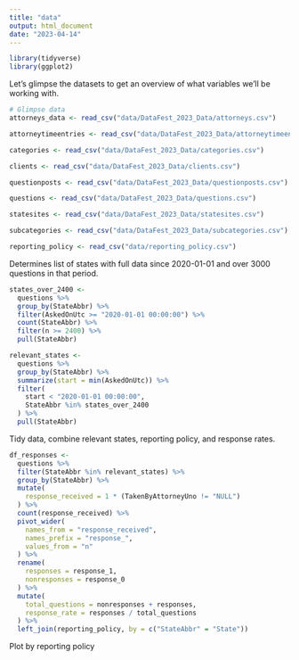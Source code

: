 ```yaml
---
title: "data"
output: html_document
date: "2023-04-14"
---
```


```r
library(tidyverse)
library(ggplot2)
```

Let's glimpse the datasets to get an overview of what variables we'll be working with.

```r
# Glimpse data
attorneys_data <- read_csv("data/DataFest_2023_Data/attorneys.csv")

attorneytimeentries <- read_csv("data/DataFest_2023_Data/attorneytimeentries.csv")

categories <- read_csv("data/DataFest_2023_Data/categories.csv")

clients <- read_csv("data/DataFest_2023_Data/clients.csv")

questionposts <- read_csv("data/DataFest_2023_Data/questionposts.csv")

questions <- read_csv("data/DataFest_2023_Data/questions.csv")

statesites <- read_csv("data/DataFest_2023_Data/statesites.csv")

subcategories <- read_csv("data/DataFest_2023_Data/subcategories.csv")

reporting_policy <- read_csv("data/reporting_policy.csv")
```

Determines list of states with full data since 2020-01-01 and over 3000 questions in that period.

```r
states_over_2400 <-
  questions %>%
  group_by(StateAbbr) %>%
  filter(AskedOnUtc >= "2020-01-01 00:00:00") %>% 
  count(StateAbbr) %>%
  filter(n >= 2400) %>%
  pull(StateAbbr)

relevant_states <-
  questions %>% 
  group_by(StateAbbr) %>% 
  summarize(start = min(AskedOnUtc)) %>%
  filter(
    start < "2020-01-01 00:00:00",
    StateAbbr %in% states_over_2400
  ) %>%
  pull(StateAbbr)
```

Tidy data, combine relevant states, reporting policy, and response rates.

```r
df_responses <-
  questions %>% 
  filter(StateAbbr %in% relevant_states) %>%
  group_by(StateAbbr) %>% 
  mutate(
    response_received = 1 * (TakenByAttorneyUno != "NULL")
  ) %>% 
  count(response_received) %>%
  pivot_wider(
    names_from = "response_received",
    names_prefix = "response_",
    values_from = "n"
  ) %>%
  rename(
    responses = response_1,
    nonresponses = response_0
  ) %>% 
  mutate(
    total_questions = nonresponses + responses,
    response_rate = responses / total_questions
  ) %>% 
  left_join(reporting_policy, by = c("StateAbbr" = "State"))
```

Plot by reporting policy

```r

```
